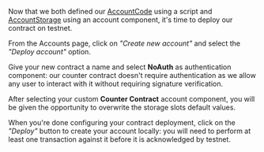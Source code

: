 
Now that we both defined our [AccountCode](https://0xmiden.github.io/miden-docs/glossary.html#accountcode) using a script and [AccountStorage](https://0xmiden.github.io/miden-docs/glossary.html#accountstorage) using an account component, it's time to deploy our contract on testnet.

From the <Link href="/accounts">Accounts page</Link>, click on _"Create new account"_ and select the _"Deploy account"_ option.

Give your new contract a name and select **NoAuth** as authentication component: our counter contract doesn't require authentication as we allow any user to interact with it without requiring signature verification.

After selecting your custom **Counter Contract** account component, you will be given the opportunity to overwrite the storage slots default values.

When you're done configuring your contract deployment, click on the _"Deploy"_ button to create your account locally: you will need to perform at least one transaction against it before it is acknowledged by testnet.
